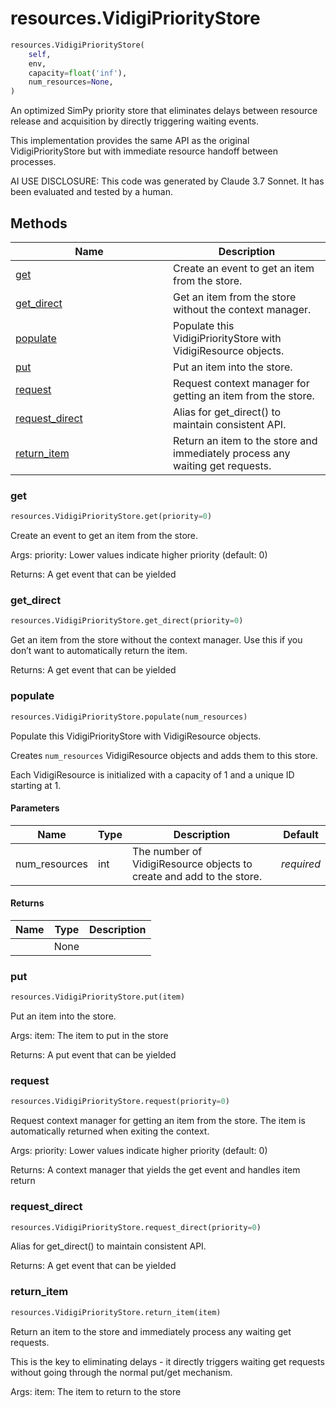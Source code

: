 # resources.VidigiPriorityStore { #vidigi.resources.VidigiPriorityStore }

```python
resources.VidigiPriorityStore(
    self,
    env,
    capacity=float('inf'),
    num_resources=None,
)
```

An optimized SimPy priority store that eliminates delays between resource
release and acquisition by directly triggering waiting events.

This implementation provides the same API as the original VidigiPriorityStore
but with immediate resource handoff between processes.

AI USE DISCLOSURE: This code was generated by Claude 3.7 Sonnet. It has been evaluated
and tested by a human.

## Methods

| Name | Description |
| --- | --- |
| [get](#vidigi.resources.VidigiPriorityStore.get) | Create an event to get an item from the store. |
| [get_direct](#vidigi.resources.VidigiPriorityStore.get_direct) | Get an item from the store without the context manager. |
| [populate](#vidigi.resources.VidigiPriorityStore.populate) | Populate this VidigiPriorityStore with VidigiResource objects. |
| [put](#vidigi.resources.VidigiPriorityStore.put) | Put an item into the store. |
| [request](#vidigi.resources.VidigiPriorityStore.request) | Request context manager for getting an item from the store. |
| [request_direct](#vidigi.resources.VidigiPriorityStore.request_direct) | Alias for get_direct() to maintain consistent API. |
| [return_item](#vidigi.resources.VidigiPriorityStore.return_item) | Return an item to the store and immediately process any waiting get requests. |

### get { #vidigi.resources.VidigiPriorityStore.get }

```python
resources.VidigiPriorityStore.get(priority=0)
```

Create an event to get an item from the store.

Args:
    priority: Lower values indicate higher priority (default: 0)

Returns:
    A get event that can be yielded

### get_direct { #vidigi.resources.VidigiPriorityStore.get_direct }

```python
resources.VidigiPriorityStore.get_direct(priority=0)
```

Get an item from the store without the context manager.
Use this if you don't want to automatically return the item.

Returns:
    A get event that can be yielded

### populate { #vidigi.resources.VidigiPriorityStore.populate }

```python
resources.VidigiPriorityStore.populate(num_resources)
```

Populate this VidigiPriorityStore with VidigiResource objects.

Creates `num_resources` VidigiResource objects and adds them to this store.

Each VidigiResource is initialized with a capacity of 1 and a unique ID starting at 1.

#### Parameters {.doc-section .doc-section-parameters}

| Name          | Type   | Description                                                          | Default    |
|---------------|--------|----------------------------------------------------------------------|------------|
| num_resources | int    | The number of VidigiResource objects to create and add to the store. | _required_ |

#### Returns {.doc-section .doc-section-returns}

| Name   | Type   | Description   |
|--------|--------|---------------|
|        | None   |               |

### put { #vidigi.resources.VidigiPriorityStore.put }

```python
resources.VidigiPriorityStore.put(item)
```

Put an item into the store.

Args:
    item: The item to put in the store

Returns:
    A put event that can be yielded

### request { #vidigi.resources.VidigiPriorityStore.request }

```python
resources.VidigiPriorityStore.request(priority=0)
```

Request context manager for getting an item from the store.
The item is automatically returned when exiting the context.

Args:
    priority: Lower values indicate higher priority (default: 0)

Returns:
    A context manager that yields the get event and handles item return

### request_direct { #vidigi.resources.VidigiPriorityStore.request_direct }

```python
resources.VidigiPriorityStore.request_direct(priority=0)
```

Alias for get_direct() to maintain consistent API.

Returns:
    A get event that can be yielded

### return_item { #vidigi.resources.VidigiPriorityStore.return_item }

```python
resources.VidigiPriorityStore.return_item(item)
```

Return an item to the store and immediately process any waiting get requests.

This is the key to eliminating delays - it directly triggers waiting get
requests without going through the normal put/get mechanism.

Args:
    item: The item to return to the store